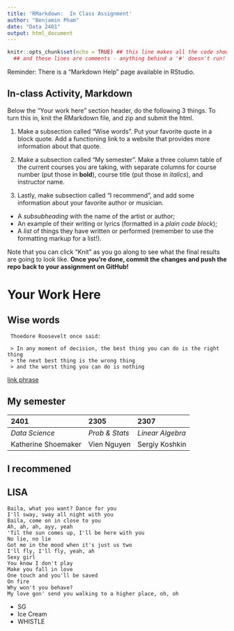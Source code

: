 ```yaml
---
title: 'RMarkdown:  In Class Assignment'
author: "Benjamin Pham"
date: "Data 2401"
output: html_document
---
```



```r
knitr::opts_chunk$set(echo = TRUE) ## this line makes all the code show! 
  ## and these lines are comments - anything behind a '#' doesn't run!
```


Reminder: There is a "Markdown Help" page available in RStudio. 


## In-class Activity, Markdown

Below the "Your work here" section header, do the following 3 things. To turn this in, knit the RMarkdown file, and zip and submit the html.  

1. Make a subsection called "Wise words". Put your favorite quote in a block quote. Add a functioning link to a website that provides more information about that quote.


2. Make a subsection called "My semester". Make a three column table of the current courses you are taking, with separate columns for course number (put those in __bold__), course title (put those in _italics_), and instructor name.

3. Lastly, make subsection called "I recommend", and add some information about your favorite author or musician.

+ A _subsubheading_ with the name of the artist or author;    
+ An example of their writing or lyrics (formatted in a *plain code block*);   
+ A _list_ of things they have written or performed (remember to use the formatting markup for a list!).     


Note that you can click "Knit" as you go along to see what the final results are going to look like. **Once you're done, commit the changes and push the repo back to your assignment on GitHub!**
 

# Your Work Here
 
## Wise words
 
 ```
  Thoedore Roosevelt once said:
  
  > In any moment of decision, the best thing you can do is the right thing
  > the next best thing is the wrong thing
  > and the worst thing you can do is nothing
 ``` 
 
[link phrase](https://www.brainyquote.com/topics/the-right-thing-quotes#:~:text=In%20any%20moment%20of%20decision,you%20can%20do%20is%20nothing.&text=You%20can%20always%20count%20on,they%27ve%20tried%20everything%20else.) 


## My semester

|   __2401__     |    __2305__    |     __2307__     |
|:---------------|:---------------|:-----------------|
| _Data Science_ | _Prob & Stats_ | _Linear Algebra_ |
| Katherine Shoemaker | Vien Nguyen | Sergiy Koshkin |

## I recommened

## LISA

```
Baila, what you want? Dance for you
I'll sway, sway all night with you
Baila, come on in close to you
Ah, ah, ah, ayy, yeah
'Til the sun comes up, I'll be here with you
No lie, no lie
Got me in the mood when it's just us two
I'll fly, I'll fly, yeah, ah
Sexy girl 
You know I don't play
Make you fall in love
One touch and you'll be saved
On fire 
Why won't you behave? 
My love gon' send you walking to a higher place, oh, oh
```
+ SG
+ Ice Cream
+ WHISTLE
